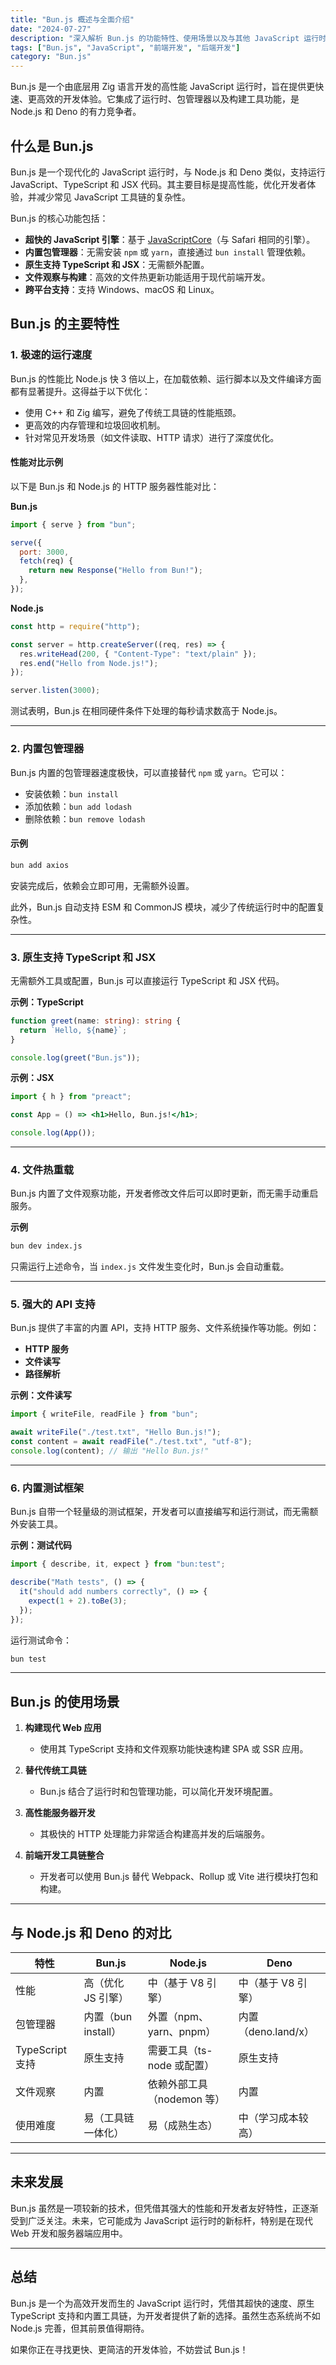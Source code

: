```yaml
---
title: "Bun.js 概述与全面介绍"
date: "2024-07-27"
description: "深入解析 Bun.js 的功能特性、使用场景以及与其他 JavaScript 运行时的对比，附带代码示例。"
tags: ["Bun.js", "JavaScript", "前端开发", "后端开发"]
category: "Bun.js"
---
```


Bun.js 是一个由底层用 Zig 语言开发的高性能 JavaScript 运行时，旨在提供更快速、更高效的开发体验。它集成了运行时、包管理器以及构建工具功能，是 Node.js 和 Deno 的有力竞争者。

## 什么是 Bun.js

Bun.js 是一个现代化的 JavaScript 运行时，与 Node.js 和 Deno 类似，支持运行 JavaScript、TypeScript 和 JSX 代码。其主要目标是提高性能，优化开发者体验，并减少常见 JavaScript 工具链的复杂性。

Bun.js 的核心功能包括：

- **超快的 JavaScript 引擎**：基于 [JavaScriptCore](https://webkit.org/javascriptcore/)（与 Safari 相同的引擎）。
- **内置包管理器**：无需安装 `npm` 或 `yarn`，直接通过 `bun install` 管理依赖。
- **原生支持 TypeScript 和 JSX**：无需额外配置。
- **文件观察与构建**：高效的文件热更新功能适用于现代前端开发。
- **跨平台支持**：支持 Windows、macOS 和 Linux。

## Bun.js 的主要特性

### 1. 极速的运行速度

Bun.js 的性能比 Node.js 快 3 倍以上，在加载依赖、运行脚本以及文件编译方面都有显著提升。这得益于以下优化：

- 使用 C++ 和 Zig 编写，避免了传统工具链的性能瓶颈。
- 更高效的内存管理和垃圾回收机制。
- 针对常见开发场景（如文件读取、HTTP 请求）进行了深度优化。

#### 性能对比示例

以下是 Bun.js 和 Node.js 的 HTTP 服务器性能对比：

**Bun.js**
```javascript
import { serve } from "bun";

serve({
  port: 3000,
  fetch(req) {
    return new Response("Hello from Bun!");
  },
});
```

**Node.js**
```javascript
const http = require("http");

const server = http.createServer((req, res) => {
  res.writeHead(200, { "Content-Type": "text/plain" });
  res.end("Hello from Node.js!");
});

server.listen(3000);
```

测试表明，Bun.js 在相同硬件条件下处理的每秒请求数高于 Node.js。

---

### 2. 内置包管理器

Bun.js 内置的包管理器速度极快，可以直接替代 `npm` 或 `yarn`。它可以：

- 安装依赖：`bun install`
- 添加依赖：`bun add lodash`
- 删除依赖：`bun remove lodash`

#### 示例
```bash
bun add axios
```
安装完成后，依赖会立即可用，无需额外设置。

此外，Bun.js 自动支持 ESM 和 CommonJS 模块，减少了传统运行时中的配置复杂性。

---

### 3. 原生支持 TypeScript 和 JSX

无需额外工具或配置，Bun.js 可以直接运行 TypeScript 和 JSX 代码。

**示例：TypeScript**
```typescript
function greet(name: string): string {
  return `Hello, ${name}`;
}

console.log(greet("Bun.js"));
```

**示例：JSX**
```jsx
import { h } from "preact";

const App = () => <h1>Hello, Bun.js!</h1>;

console.log(App());
```

---

### 4. 文件热重载

Bun.js 内置了文件观察功能，开发者修改文件后可以即时更新，而无需手动重启服务。

**示例**
```bash
bun dev index.js
```

只需运行上述命令，当 `index.js` 文件发生变化时，Bun.js 会自动重载。

---

### 5. 强大的 API 支持

Bun.js 提供了丰富的内置 API，支持 HTTP 服务、文件系统操作等功能。例如：

- **HTTP 服务**
- **文件读写**
- **路径解析**

**示例：文件读写**
```javascript
import { writeFile, readFile } from "bun";

await writeFile("./test.txt", "Hello Bun.js!");
const content = await readFile("./test.txt", "utf-8");
console.log(content); // 输出 "Hello Bun.js!"
```

---

### 6. 内置测试框架

Bun.js 自带一个轻量级的测试框架，开发者可以直接编写和运行测试，而无需额外安装工具。

**示例：测试代码**
```javascript
import { describe, it, expect } from "bun:test";

describe("Math tests", () => {
  it("should add numbers correctly", () => {
    expect(1 + 2).toBe(3);
  });
});
```

运行测试命令：
```bash
bun test
```

---

## Bun.js 的使用场景

1. **构建现代 Web 应用**
   - 使用其 TypeScript 支持和文件观察功能快速构建 SPA 或 SSR 应用。

2. **替代传统工具链**
   - Bun.js 结合了运行时和包管理功能，可以简化开发环境配置。

3. **高性能服务器开发**
   - 其极快的 HTTP 处理能力非常适合构建高并发的后端服务。

4. **前端开发工具链整合**
   - 开发者可以使用 Bun.js 替代 Webpack、Rollup 或 Vite 进行模块打包和构建。

---

## 与 Node.js 和 Deno 的对比

| 特性              | Bun.js                          | Node.js                       | Deno                      |
|-------------------|----------------------------------|-------------------------------|---------------------------|
| 性能              | 高（优化 JS 引擎）             | 中（基于 V8 引擎）            | 中（基于 V8 引擎）        |
| 包管理器          | 内置（bun install）             | 外置（npm、yarn、pnpm）       | 内置（deno.land/x）       |
| TypeScript 支持   | 原生支持                        | 需要工具（ts-node 或配置）    | 原生支持                  |
| 文件观察          | 内置                            | 依赖外部工具（nodemon 等）    | 内置                      |
| 使用难度          | 易（工具链一体化）              | 易（成熟生态）                | 中（学习成本较高）        |

---

## 未来发展

Bun.js 虽然是一项较新的技术，但凭借其强大的性能和开发者友好特性，正逐渐受到广泛关注。未来，它可能成为 JavaScript 运行时的新标杆，特别是在现代 Web 开发和服务器端应用中。

---

## 总结

Bun.js 是一个为高效开发而生的 JavaScript 运行时，凭借其超快的速度、原生 TypeScript 支持和内置工具链，为开发者提供了新的选择。虽然生态系统尚不如 Node.js 完善，但其前景值得期待。

如果你正在寻找更快、更简洁的开发体验，不妨尝试 Bun.js！


